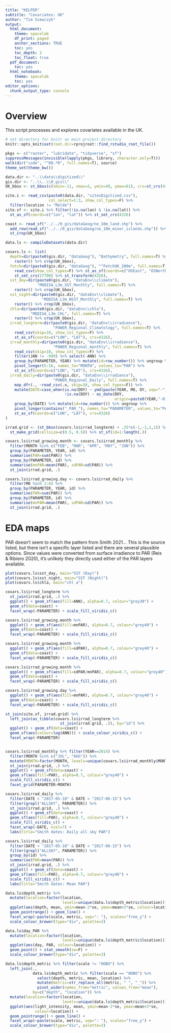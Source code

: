 ```yaml
---
title: "KELPER"
subtitle: "Covariates: UK"
author: "Tim Szewczyk"
output:
  html_document:
    theme: spacelab
    df_print: paged
    anchor_sections: TRUE
    toc: yes
    toc_depth: 2
    toc_float: true
  pdf_document:
    toc: yes
  html_notebook:
    theme: spacelab
    toc: yes
editor_options: 
  chunk_output_type: console
---
```


# Overview

This script processes and explores covariates available in the UK.


```r
# set directory for knitr as main project directory
knitr::opts_knit$set(root.dir=rprojroot::find_rstudio_root_file())
```

```r
pkgs <- c("raster", "lubridate", "tidyverse", "sf")
suppressMessages(invisible(lapply(pkgs, library, character.only=T)))
walk(dir("code", "^00.*R", full.names=T), source)
theme_set(theme_bw())

data.dir <- "..\\data\\digitized\\"
gis.dir <- "..\\..\\0_gis\\"
UK_bbox <- st_bbox(c(xmin=-11, xmax=2, ymin=49, ymax=61), crs=st_crs(4326))

site.i <- read_csv(paste0(data.dir, "sitesDigitized.csv"),
                   col_select=1:3, show_col_types=F) %>%
  filter(location != "Molde")
site.sf <- site.i %>% filter(!is.na(lon) & !is.na(lat)) %>%
  st_as_sf(coords=c("lon", "lat")) %>% st_set_crs(4326) 

coast <- read_sf("../../0_gis/dataGeog/ne_10m_land.shp") %>%
  add_row(read_sf("../../0_gis/dataGeog/ne_10m_minor_islands.shp")) %>%
  st_crop(UK_bbox)

data.ls <- compileDatasets(data.dir)
```

```r
covars.ls <- list(
  depth=dir(paste0(gis.dir, "dataGeog"), "Bathymetry", full.names=T) %>%
    raster() %>% crop(UK_bbox),
  fetch=dir(paste0(gis.dir, "dataGeog"), "^FetchUK_200m", full.names=T) %>% 
    read_csv(show_col_types=F) %>% st_as_sf(coords=c("OSEast", "OSNorth")) %>% 
    st_set_crs(27700) %>% st_transform(4326),
  sst_day=dir(paste0(gis.dir, "dataEnv\\climate"), 
              "MODISA_L3m_SST_Monthly", full.names=T) %>%
    raster() %>% crop(UK_bbox),
  sst_night=dir(paste0(gis.dir, "dataEnv\\climate"), 
                "MODISA_L3m_NSST_Monthly", full.names=T) %>%
    raster() %>% crop(UK_bbox),
  chla=dir(paste0(gis.dir, "dataEnv\\chla"), 
           "MODISA_L3m_CHL", full.names=T) %>%
    raster() %>% crop(UK_bbox),
  irrad_longterm=dir(paste0(gis.dir, "dataEnv\\irradience"), 
                     "POWER_Regional_Climatology", full.names=T) %>%
    read_csv(skip=10, show_col_types=F) %>% 
    st_as_sf(coords=c("LON", "LAT"), crs=4326),
  irrad_monthly=dir(paste0(gis.dir, "dataEnv\\irradience"), 
                     "POWER_Regional_monthly", full.names=T) %>%
    read_csv(skip=10, show_col_types=F) %>% 
    filter(JAN != -999) %>% select(-ANN) %>%
    group_by(PARAMETER, YEAR) %>% mutate(id=row_number()) %>% ungroup %>%
    pivot_longer(5:16, names_to="MONTH", values_to="PAR") %>%
    st_as_sf(coords=c("LON", "LAT"), crs=4326),
  irrad_daily=dir(paste0(gis.dir, "dataEnv\\irradience"), 
                     "POWER_Regional_Daily", full.names=T) %>%
    map_dfr(., ~read_csv(.x, skip=10, show_col_types=F)) %>% 
    mutate(DATE=case_when(is.na(DOY) ~ ymd(paste(YEAR, MO, DY, sep="-")),
                          !is.na(DOY) ~ as_date(DOY, 
                                                origin=paste0(YEAR,"-01-01")))) %>% 
    group_by(DATE) %>% mutate(id=row_number()) %>% ungroup %>%
    pivot_longer(contains("_PAR_"), names_to="PARAMETER", values_to="PAR") %>%
    st_as_sf(coords=c("LON", "LAT"), crs=4326)
)

irrad.grid <- (st_bbox(covars.ls$irrad_longterm) + .25*c(-1,-1,1,1)) %>%
  st_make_grid(cellsize=c(0.5, 0.5)) %>% st_sf(id=1:length(.))

covars.ls$irrad_growing.month <- covars.ls$irrad_monthly %>%
  filter(MONTH %in% c("FEB", "MAR", "APR", "MAY", "JUN")) %>%
  group_by(PARAMETER, YEAR, id) %>%
  summarise(PAR=sum(PAR)) %>%
  group_by(PARAMETER, id) %>%
  summarise(mnPAR=mean(PAR), sdPAR=sd(PAR)) %>%
  st_join(irrad.grid, .)

covars.ls$irrad_growing.day <- covars.ls$irrad_daily %>%
  filter(MO %in% 2:6) %>%
  group_by(PARAMETER, YEAR, id) %>%
  summarise(PAR=sum(PAR)) %>%
  group_by(PARAMETER, id) %>%
  summarise(mnPAR=mean(PAR), sdPAR=sd(PAR)) %>%
  st_join(irrad.grid, .)

```




# EDA maps

PAR doesn't seem to match the pattern from Smith 2021... This is the source listed, but there isn't a specific layer listed and there are several plausible options. Since values were converted from surface irradience to PAR (Reis & Ribiero 2020), it's unlikely they directly used either of the PAR layers available. 
```r
plot(covars.ls$sst_day, main="SST (Day)")
plot(covars.ls$sst_night, main="SST (Night)")
plot(covars.ls$chla, main="chl a")

covars.ls$irrad_longterm %>% 
  st_join(irrad.grid, .) %>%
  ggplot() + geom_sf(aes(fill=ANN), alpha=0.7, colour="grey30") + 
  geom_sf(data=coast) + 
  facet_wrap(~PARAMETER) + scale_fill_viridis_c()

covars.ls$irrad_growing.month %>%
  ggplot() + geom_sf(aes(fill=mnPAR), alpha=0.7, colour="grey40") + 
  geom_sf(data=coast) +
  facet_wrap(~PARAMETER) + scale_fill_viridis_c()

covars.ls$irrad_growing.month %>%
  ggplot() + geom_sf(aes(fill=sdPAR), alpha=0.7, colour="grey40") + 
  geom_sf(data=coast) + 
  facet_wrap(~PARAMETER) + scale_fill_viridis_c()

covars.ls$irrad_growing.month %>%
  ggplot() + geom_sf(aes(fill=sdPAR/mnPAR), alpha=0.7, colour="grey40") + 
  geom_sf(data=coast) + 
  facet_wrap(~PARAMETER) + scale_fill_viridis_c()

covars.ls$irrad_growing.day %>%
  ggplot() + geom_sf(aes(fill=mnPAR), alpha=0.7, colour="grey40") + 
  geom_sf(data=coast) +
  facet_wrap(~PARAMETER) + scale_fill_viridis_c()

st_join(site.sf, irrad.grid) %>%
  left_join(as_tibble(covars.ls$irrad_longterm %>% 
                        st_join(irrad.grid, .)), by="id") %>%
  ggplot() + geom_sf(data=coast) + 
  geom_sf(aes(colour=log(ANN))) + scale_colour_viridis_c() + 
  facet_wrap(~PARAMETER)


covars.ls$irrad_monthly %>% filter(YEAR==2014) %>% 
  filter(MONTH %in% c("JUL", "AUG")) %>%
  mutate(MONTH=factor(MONTH, levels=unique(covars.ls$irrad_monthly$MONTH))) %>%
  st_join(irrad.grid, .) %>%
  ggplot() + geom_sf(data=coast) + 
  geom_sf(aes(fill=PAR), alpha=0.7, colour="grey40") +
  scale_fill_viridis_c() + 
  facet_grid(PARAMETER~MONTH)

covars.ls$irrad_daily %>% 
  filter(DATE > "2017-05-10" & DATE < "2017-06-15") %>%
  filter(grepl("ALLSKY", PARAMETER)) %>%
  st_join(irrad.grid, .) %>%
  ggplot() + geom_sf(data=coast) + 
  geom_sf(aes(fill=PAR), alpha=0.7, colour="grey40") +
  scale_fill_viridis_c() + 
  facet_wrap(~DATE, ncol=7) +
  labs(title="Smith dates: Daily all sky PAR")

covars.ls$irrad_daily %>% 
  filter(DATE > "2017-05-10" & DATE < "2017-06-15") %>%
  filter(grepl("ALLSKY", PARAMETER)) %>%
  group_by(id) %>% 
  summarise(PAR=mean(PAR)) %>%
  st_join(irrad.grid, .) %>%
  ggplot() + geom_sf(data=coast) + 
  geom_sf(aes(fill=PAR), alpha=0.7, colour="grey40") +
  scale_fill_viridis_c() +
  labs(title="Smith dates: Mean PAR")
```


```r
data.ls$depth_metric %>% 
  mutate(location=factor(location, 
                         levels=unique(data.ls$depth_metric$location))) %>% 
  ggplot(aes(depth, mean, ymin=mean-2*se, ymax=mean+2*se, colour=location)) +
  geom_pointrange() + geom_line() +
  facet_wrap(~paste(scale, metric, sep=": "), scales="free_y") +
  scale_colour_brewer(type="div", palette=3)

data.ls$day_PAR %>%
  mutate(location=factor(location, 
                         levels=unique(data.ls$depth_metric$location))) %>% 
  ggplot(aes(day, PAR, colour=location)) + 
  geom_point() + stat_smooth(se=F) +  
  scale_colour_brewer(type="div", palette=3)

data.ls$depth_metric %>% filter(scale != "HOBO") %>%
  left_join(.,
            data.ls$depth_metric %>% filter(scale == "HOBO") %>%
              select(depth, metric, mean, location) %>%
              mutate(metric=str_replace_all(metric, " ", "_")) %>%
              pivot_wider(names_from="metric", values_from="mean"), 
            by=c("depth", "location")) %>%
  mutate(location=factor(location, 
                         levels=unique(data.ls$depth_metric$location))) %>% 
  ggplot(aes(light_intensity, mean, ymin=mean-2*se, ymax=mean+2*se,
             colour=location)) + 
  geom_pointrange() + geom_line() +
  facet_wrap(~paste(scale, metric, sep=": "), scales="free_y") +
  scale_colour_brewer(type="div", palette=3)
```

